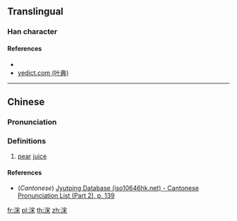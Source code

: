 {{character info/new}}
==Translingual==

===Han character===
{{Han char|rn=85|rad=水|as=07|sn=10|four=33194|canj=EJD,XEJD|ids=⿰氵宋}}

====References====
* {{Han ref|kx=0624.130|dkj=17477|hdz=31634.010|uh=6D68|ud=28008|bh=D25F|bd=53855}}
* [http://yedict.com/htm/6D/6D68.htm yedict.com (叶典)]

----

==Chinese==
{{zh-forms}}

===Pronunciation===
{{zh-pron
|m=lǎn
|c=lam5
|mc=y
|oc=y
|ma=
|cat=n
}}

===Definitions===
{{zh-hanzi}}

# [[pear]] [[juice]]

====References====
* (''Cantonese'') [http://www.iso10646hk.net/jp/document/download.jsp Jyutping Database (iso10646hk.net) - Cantonese Pronunciation List (Part 2), p. 139]

[[fr:浨]]
[[pl:浨]]
[[th:浨]]
[[zh:浨]]